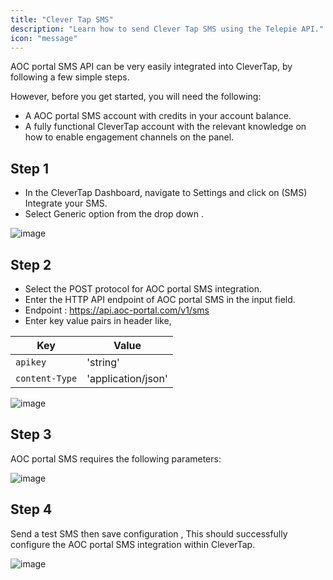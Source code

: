 ```yaml
---
title: "Clever Tap SMS"
description: "Learn how to send Clever Tap SMS using the Telepie API."
icon: "message"
---
```


AOC portal SMS API can be very easily integrated into CleverTap, by following a few simple steps.

However, before you get started, you will need the following:

- A AOC portal SMS account with credits in your account balance.
- A fully functional CleverTap account with the relevant knowledge on how to enable engagement channels on the panel.

## Step 1

- In the CleverTap Dashboard, navigate to Settings and click on (SMS) Integrate your SMS.
- Select Generic option from the drop down .

![image](https://developers.aoc-portal.com/_next/image?url=%2F_next%2Fstatic%2Fmedia%2Fstep1.f76a663c.jpg&w=3840&q=75)

## Step 2

- Select the POST protocol for AOC portal SMS integration.
- Enter the HTTP API endpoint of AOC portal SMS in the input field.
- Endpoint : https://api.aoc-portal.com/v1/sms
- Enter key value pairs in header like,

| Key            | Value              |
| -------------- | ------------------ |
| `apikey`       | 'string'           |
| `content-Type` | 'application/json' |

![image](https://developers.aoc-portal.com/_next/image?url=%2F_next%2Fstatic%2Fmedia%2Fstep2.0a85841e.jpg&w=3840&q=75)

## Step 3

AOC portal SMS requires the following parameters:

![image](https://developers.aoc-portal.com/_next/image?url=%2F_next%2Fstatic%2Fmedia%2Fstep3.254d465e.jpg&w=3840&q=75)

## Step 4

Send a test SMS then save configuration , This should successfully configure the AOC portal SMS integration within CleverTap.

![image](https://developers.aoc-portal.com/_next/image?url=%2F_next%2Fstatic%2Fmedia%2Fstep4.9ee47e53.png&w=1920&q=75)
